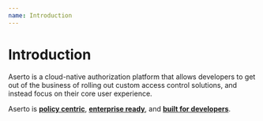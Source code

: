 ```yaml
---
name: Introduction
---
```


# Introduction

Aserto is a cloud-native authorization platform that allows developers to get out of the business of 
rolling out custom access control solutions, and instead focus on their core user experience.  

Aserto is [**policy centric**](policy-as-code), [**enterprise ready**](enterprise-ready), 
and [**built for developers**](built-for-developers).
